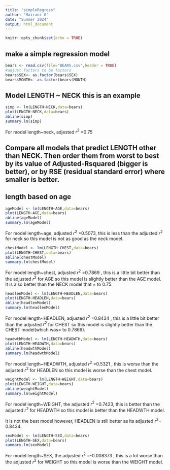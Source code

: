 ```yaml
---
title: "simpleRegress"
author: "Mairani G"
date: "Summer 2024"
output: html_document
---
```


```r
knitr::opts_chunk$set(echo = TRUE)
```

## make a simple regression model

```r
bears <- read.csv(file="BEARS.csv",header = TRUE)
#adjust factors to be factors
bears$SEX<- as.factor(bears$SEX)
bears$MONTH<- as.factor(bears$MONTH)
```

## Model LENGTH ~ NECK  this is an example  

```r
simp <- lm(LENGTH~NECK,data=bears)
plot(LENGTH~NECK,data=bears)
abline(simp)
summary.lm(simp)
```

For model length~neck, adjested $r^2$ =0.75   

## Compare all models that predict LENGTH other than NECK. Then order them from worst to best by its value of Adjusted-Rsquared (bigger is better), or by RSE (residual standard error) where smaller is better. 

## length based on age


```r
ageModel <- lm(LENGTH~AGE,data=bears)
plot(LENGTH~AGE,data=bears)
abline(ageModel)
summary.lm(ageModel)
```

For model length~age, adjusted $r^2$ =0.5073, this is less than the adjusted $r^2$ for neck so this model is not as good as the neck model.  

```r
chestModel <- lm(LENGTH~CHEST,data=bears)
plot(LENGTH~CHEST,data=bears)
abline(chestModel)
summary.lm(chestModel)
```
For model length~chest, adjusted $r^2$ =0.7869 , this is a little bit better than the adjusted $r^2$ for AGE so this model is slightly better than the AGE model. It is also better than the NECK model that = to 0.75.   


```r
headlenModel <- lm(LENGTH~HEADLEN,data=bears)
plot(LENGTH~HEADLEN,data=bears)
abline(headlenModel)
summary.lm(headlenModel)
```

For model length~HEADLEN, adjusted $r^2$ =0.8434  , this is a little bit better than the adjusted $r^2$ for CHEST so this model is slightly better than the CHEST model(which was= to 0.7869).   

```r
headwthModel <- lm(LENGTH~HEADWTH,data=bears)
plot(LENGTH~HEADWTH,data=bears)
abline(headwthModel)
summary.lm(headwthModel)
```
For model length~HEADWTH, adjusted $r^2$ =0.5321   , this is worse than the adjusted $r^2$ for HEADLEN so this model is worse than the chest model.  

```r
weightModel <- lm(LENGTH~WEIGHT,data=bears)
plot(LENGTH~WEIGHT,data=bears)
abline(weightModel)
summary.lm(weightModel)
```

For model length~WEIGHT, the adjusted $r^2$ =0.7423, this is better than the adjusted $r^2$ for HEADWTH so this model is better than the HEADWTH model. 

It is not the best model however, HEADLEN is still better as its adjusted $r^2$= 0.8434.  

```r
sexModel <- lm(LENGTH~SEX,data=bears)
plot(LENGTH~SEX,data=bears)
summary.lm(sexModel)
```

For model length~SEX, the adjusted $r^2$ =-0.008373 , this is a lot worse than the adjusted $r^2$ for WEIGHT so this model is worse than the WEIGHT model.  


